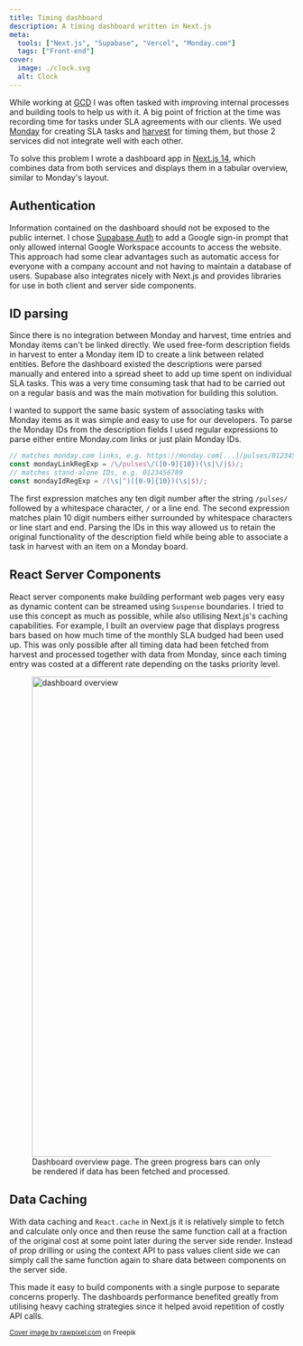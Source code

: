```yaml
---
title: Timing dashboard
description: A timing dashboard written in Next.js
meta:
  tools: ["Next.js", "Supabase", "Vercel", "Monday.com"]
  tags: ["Front-end"]
cover: 
  image: ./clock.svg
  alt: Clock
---
```



While working at [GCD](https://gcd.nz) I was often tasked with improving internal processes and building tools to help
us with it. A big point of friction at the time was recording time for tasks under SLA agreements with our clients. We
used [Monday](https://monday.com) for creating SLA tasks and [harvest](https://getharvest.com) for timing them, but
those 2 services did not integrate well with each other.

To solve this problem I wrote a dashboard app in [Next.js 14](https://nextjs.org/), which combines data from both
services and displays them in a tabular overview, similar to Monday's layout.

## Authentication

Information contained on the dashboard should not be exposed to the public internet. I chose [Supabase
Auth](https://supabase.com/docs/guides/auth) to add a Google sign-in prompt that only allowed internal Google Workspace
accounts to access the website. This approach had some clear advantages such as automatic access for everyone with a
company account and not having to maintain a database of users. Supabase also integrates nicely with Next.js and
provides libraries for use in both client and server side components.

## ID parsing

Since there is no integration between Monday and harvest, time entries and Monday items can't be linked directly. We
used free-form description fields in harvest to enter a Monday item ID to create a link between related entities. Before
the dashboard existed the descriptions were parsed manually and entered into a spread sheet to add up time spent on
individual SLA tasks. This was a very time consuming task that had to be carried out on a regular basis and was the main
motivation for building this solution.

I wanted to support the same basic system of associating tasks with Monday items as it was simple and easy to use for
our developers. To parse the Monday IDs from the description fields I used regular expressions to parse either entire
Monday.com links or just plain Monday IDs.

```js
// matches monday.com links, e.g. https://monday.com[...]/pulses/0123456789
const mondayLinkRegExp = /\/pulses\/([0-9]{10})(\s|\/|$)/;
// matches stand-alone IDs, e.g. 0123456789
const mondayIdRegExp = /(\s|^)([0-9]{10})(\s|$)/;
```

The first expression matches any ten digit number after the string `/pulses/` followed by a whitespace character, `/` or
a line end. The second expression matches plain 10 digit numbers either surrounded by whitespace characters or line
start and end. Parsing the IDs in this way allowed us to retain the original functionality of the description field
while being able to associate a task in harvest with an item on a Monday board.

## React Server Components

React server components make building performant web pages very easy as dynamic content can be streamed using `Suspense`
boundaries. I tried to use this concept as much as possible, while also utilising Next.js's caching capabilities. For
example, I built an overview page that displays progress bars based on how much time of the monthly SLA budged had been
used up. This was only possible after all timing data had been fetched from harvest and processed together with data
from Monday, since each timing entry was costed at a different rate depending on the tasks priority level.  

<figure>
  <Image alt="dashboard overview" src={dashboard} width="850" />
  <figcaption>
    Dashboard overview page. The green progress bars can only be rendered if data has been fetched and processed.
  </figcaption>
</figure>

## Data Caching

With data caching and `React.cache` in Next.js it is relatively simple to fetch and calculate only once and then reuse
the same function call at a fraction of the original cost at some point later during the server side render. Instead of
prop drilling or using the context API to pass values client side we can simply call the same function again to share
data between components on the server side.

This made it easy to build components with a single purpose to separate concerns properly. The dashboards performance
benefited greatly from utilising heavy caching strategies since it helped avoid repetition of costly API calls.

<small>
  <a href="https://www.freepik.com/free-vector/illustration-clock_2606098.htm">Cover image by rawpixel.com</a> on Freepik
</small>

